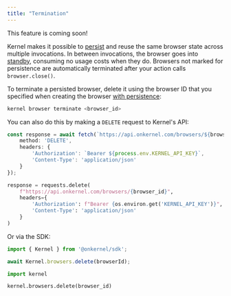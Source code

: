 ```yaml
---
title: "Termination"
---
```


<Info>
	This feature is coming soon!
</Info>

Kernel makes it possible to [persist](/launch/browser-persistence) and reuse the same browser state across multiple invocations. In between invocations, the browser goes into [standby](/launch/browser-standby), consuming no usage costs when they do. Browsers not marked for persistence are automatically terminated after your action calls `browser.close()`.

To terminate a persisted browser, delete it using the browser ID that you specified when creating the browser [with persistence](/launch/browser-persistence):

```bash
kernel browser terminate <browser_id>
```

You can also do this by making a `DELETE` request to Kernel's API:
<CodeGroup>

```typescript Typescript/Javascript
const response = await fetch(`https://api.onkernel.com/browsers/${browserId}`, {
    method: 'DELETE',
    headers: {
        'Authorization': `Bearer ${process.env.KERNEL_API_KEY}`,
        'Content-Type': 'application/json'
    }
});
```

```python Python
response = requests.delete(
    f"https://api.onkernel.com/browsers/{browser_id}",
    headers={
        'Authorization': f"Bearer {os.environ.get('KERNEL_API_KEY')}",
        'Content-Type': 'application/json'
    }
)
```
</CodeGroup>

Or via the SDK:
<CodeGroup>
```typescript Typescript/Javascript
import { Kernel } from '@onkernel/sdk';

await Kernel.browsers.delete(browserId);
```

```python Python
import kernel

kernel.browsers.delete(browser_id)
```
</CodeGroup>
